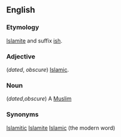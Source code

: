 ==English==

===Etymology===
[[Islamite]] and suffix [[ish]].

===Adjective===
(''dated'', ''obscure'') [[Islamic]].

===Noun===
(''dated'',''obscure'') A [[Muslim]]

===Synonyms===
[[Islamitic]]
[[Islamite]]
[[Islamic]] (the modern word)
